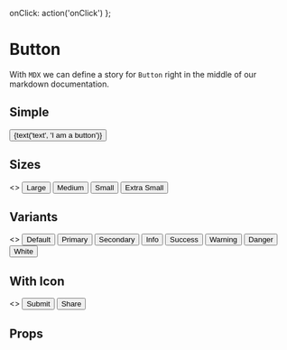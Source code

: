 

<Meta title='Button' component={Button} />

  onClick: action('onClick')
};

# Button
With `MDX` we can define a story for `Button` right in the middle of our
markdown documentation.

## Simple 
<Preview>
  <Story name='Simple'>
      <Button  {...actions}>
        {text('text', 'I am a button')}
      </Button>
  </Story>
</Preview>


## Sizes 
<Preview>
  <Story name='With Sizes'>
      <>
        <Button {...actions} size="lg" variant="primary">Large</Button>
        <Button {...actions} size="md" variant="primary">Medium</Button>
        <Button {...actions} size="sm" variant="primary">Small</Button>
        <Button {...actions} size="xs" variant="primary">Extra Small</Button>
      </>
  </Story>
</Preview>

## Variants 
<Preview>
  <Story name='With Variants'>
      <>
        <Button {...actions} >Default</Button>
        <Button {...actions} variant="primary">Primary</Button>
        <Button {...actions} variant="secondary">Secondary</Button>
        <Button {...actions} variant="info">Info</Button>
        <Button {...actions} variant="success">Success</Button>
        <Button {...actions} variant="warning">Warning</Button>
        <Button {...actions} variant="danger">Danger</Button>
        <Button {...actions} variant="white">White</Button>
      </>
  </Story>
</Preview>

## With Icon 
<Preview>
  <Story name='With Icon'>
    <>
      <Button {...actions} variant="primary" icon="done">Submit</Button>
      <Button {...actions} variant="info" size="xs" icon="share">Share</Button>
    </>
  </Story>
</Preview>


## Props
<Props of={Button} />